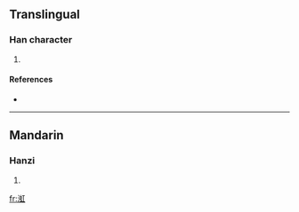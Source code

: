 ==Translingual==

===Han character===
{{Han char|rn=85|rad=水|as=09|sn=12|four=3111<sub>0</sub>|canj=水中戈一 (ELIM)}}

# {{defn|Han|sort=水09}}

====References====
* {{Han ref|kx=0635.060|dkj=17785|dj=1042.040|hdz=31677.050|uh=6E31|ud=28209|bh=DA43|bd=55875}}

----

==Mandarin==

===Hanzi===
{{cmn-hanzi|pin=[[ěr]] ([[er3]]), [[hóng]] ([[hong2]])|wg=erh<sup>3</sup>, hung<sup>2</sup>}}

# {{defn|Mandarin|sort=水09}}

[[fr:渱]]